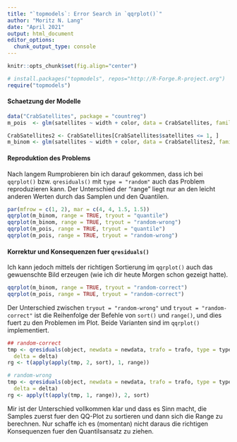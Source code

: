 ```yaml
---
title: "`topmodels`: Error Search in `qqrplot()`"
author: "Moritz N. Lang"
date: "April 2021"
output: html_document
editor_options: 
  chunk_output_type: console
---
```

```r
knitr::opts_chunk$set(fig.align="center") 

# install.packages("topmodels", repos="http://R-Forge.R-project.org")
require("topmodels")
```

#### Schaetzung der Modelle
```r
data("CrabSatellites", package = "countreg")
m_pois  <- glm(satellites ~ width + color, data = CrabSatellites, family = poisson)

CrabSatellites2 <- CrabSatellites[CrabSatellites$satellites <= 1, ]
m_binom <- glm(satellites ~ width + color, data = CrabSatellites2, family = binomial)
```

#### Reproduktion des Problems

Nach langem Rumprobieren bin ich darauf gekommen, dass ich bei `qqrplot()` bzw. `qresiduals()` mit `type = "random"` auch das Problem reproduzieren kann. Der Unterschied der "range" liegt nur an den leicht anderen Werten durch das Samplen und den Quantilen.
```r
par(mfrow = c(1, 2), mar = c(4, 4, 1.5, 1.5))
qqrplot(m_binom, range = TRUE, tryout = "quantile")
qqrplot(m_binom, range = TRUE, tryout = "random-wrong")
qqrplot(m_pois, range = TRUE, tryout = "quantile")
qqrplot(m_pois, range = TRUE, tryout = "random-wrong")
```

#### Korrektur und Konsequenzen fuer `qresiduals()`

Ich kann jedoch mittels der richtigen Sortierung im `qqrplot()` auch das gewuenschte Bild erzeugen (wie ich dir heute Morgen schon gezeigt hatte).
```r
qqrplot(m_binom, range = TRUE, tryout = "random-correct")
qqrplot(m_pois, range = TRUE, tryout = "random-correct")
```

 
Der Unterschied zwischen `tryout = "random-wrong"` und `tryout = "random-correct"` ist die Reihenfolge der Befehle von `sort()` und `range()`, und dies fuert zu den Problemen im Plot. Beide Varianten sind im `qqrplot()` implementiert.

```r
## random-correct
tmp <- qresiduals(object, newdata = newdata, trafo = trafo, type = type, nsim = 10000,
  delta = delta)
rg <- t(apply(apply(tmp, 2, sort), 1, range))

# random-wrong
tmp <- qresiduals(object, newdata = newdata, trafo = trafo, type = type, nsim = 10000,
  delta = delta)
rg <- apply(t(apply(tmp, 1, range)), 2, sort)
```

Mir ist der Unterschied vollkommen klar und dass es Sinn macht, die Samples zuerst fuer den QQ-Plot zu sortieren und dann sich die Range zu berechnen. Nur schaffe ich es (momentan) nicht daraus die richtigen Konsequenzen fuer den Quantilsansatz zu ziehen. 

